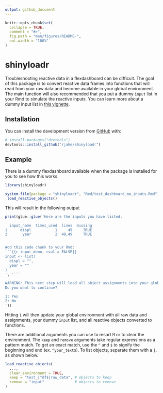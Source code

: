 ```yaml
---
output: github_document
---
```


<!-- README.md is generated from README.Rmd. Please edit that file -->

```r
knitr::opts_chunk$set(
  collapse = TRUE,
  comment = "#>",
  fig.path = "man/figures/README-",
  out.width = "100%"
)
```
# shinyloadr

<!-- badges: start -->
<!-- badges: end -->

Troubleshooting reactive data in a flexdashboard can be difficult. The goal of this package is to convert reactive data frames into functions that will read from your raw data and become available in your global environment. The main function will also recommended that you put a dummy `input` list in your Rmd to simulate the reactive inputs. You can learn more about a dummy input list in [this vignette](https://rjake.github.io/shinyloadr/articles/tips-and-tricks.html).


## Installation
<!--  
  You can install the released version of `shinyloadr` from [CRAN](https://CRAN.R-project.org) with:
  
  ``` r
  install.packages("shinyloadr")
  ```

-->

You can install the development version from [GitHub](https://github.com/rjake/shinyloadr) with:

``` r
# install.packages("devtools")
devtools::install_github("rjake/shinyloadr")
```
## Example

There is a dummy flexdashboard available when the package is installed for you to see how this works. 

```r
library(shinyloadr)

system.file(package = "shinyloadr", "Rmd/test_dashboard_no_inputs.Rmd") %>% 
 load_reactive_objects()
```

This will result in the following output
```r
print(glue::glue('Here are the inputs you have listed:

  input_name  times_used  lines  missing
1      displ           1     45     TRUE
2       year           2  48,49     TRUE


Add this code chunk to your Rmd:
```{{r input_demo, eval = FALSE}}
input <- list(
  displ = "",
  year = ""
)
', '```

WARNING: This next step will load all object assignments into your global environment.
Do you want to continue? 

1: Yes
2: No
'))
```

Hitting `1` will then update your global environment with all raw data and assignments, your dummy `input` list, and all reactive objects converted to functions.

There are additional arguments you can use to resart R or to clear the environment. The `keep` and `remove` arguments take regular expressions as a pattern match. To get an exact match, use the `^` and `$` to signify the beginning and end (ex. `^your_text$`). To list objects, separate them with a `|`. as shown below.

```r
load_reactive_objects(
  ...,
  clear_environment = TRUE, 
  keep = "test_|^df$|raw_data", # objects to keep
  remove = "input"              # objects to remove 
)
```
